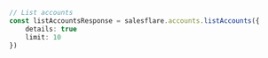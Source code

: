 ```typescript index.ts
// List accounts
const listAccountsResponse = salesflare.accounts.listAccounts({
    details: true
    limit: 10
})
```